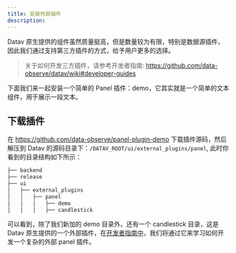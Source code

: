 ```yaml
---
title: 安装外部插件
description: 
---
```



Datav 原生提供的组件虽然质量挺高，但是数量较为有限，特别是数据源插件，因此我们通过支持第三方插件的方式，给予用户更多的选择。

> 关于如何开发三方插件，请参考开发者指南: https://github.com/data-observe/datav/wiki#developer-guides

下面我们来一起安装一个简单的 Panel 插件：demo，它其实就是一个简单的文本组件，用于展示一段文本。

## 下载插件

在 https://github.com/data-observe/panel-plugin-demo 下载插件源码，然后解压到 Datav 的源码目录下：`/DATAV_ROOT/ui/external_plugins/panel`,
此时你看到的目录结构如下所示：

```bash
├── backend
├── release
├── ui
│   ├── external_plugins
│   │   ├── panel
│   │   │   ├── demo
│   │   │   ├── candlestick
```

可以看到，除了我们新加的 demo 目录外，还有一个 candlestick 目录，这是 Datav 原生提供的一个外部插件，在[开发者指南中](https://github.com/data-observe/datav/wiki)，我们将通过它来学习如何开发一个复杂的外部 panel 插件。





